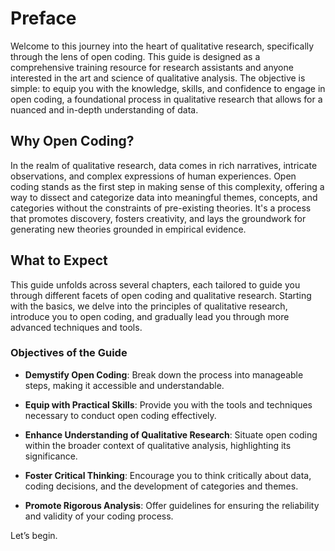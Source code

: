 # Preface {.unnumbered}

Welcome to this journey into the heart of qualitative research, specifically through the lens of open coding. This guide is designed as a comprehensive training resource for research assistants and anyone interested in the art and science of qualitative analysis. The objective is simple: to equip you with the knowledge, skills, and confidence to engage in open coding, a foundational process in qualitative research that allows for a nuanced and in-depth understanding of data.

## **Why Open Coding?**

In the realm of qualitative research, data comes in rich narratives, intricate observations, and complex expressions of human experiences. Open coding stands as the first step in making sense of this complexity, offering a way to dissect and categorize data into meaningful themes, concepts, and categories without the constraints of pre-existing theories. It\'s a process that promotes discovery, fosters creativity, and lays the groundwork for generating new theories grounded in empirical evidence.

## **What to Expect**

This guide unfolds across several chapters, each tailored to guide you through different facets of open coding and qualitative research. Starting with the basics, we delve into the principles of qualitative research, introduce you to open coding, and gradually lead you through more advanced techniques and tools.

### **Objectives of the Guide**

-   **Demystify Open Coding**: Break down the process into manageable steps, making it accessible and understandable.

-   **Equip with Practical Skills**: Provide you with the tools and techniques necessary to conduct open coding effectively.

-   **Enhance Understanding of Qualitative Research**: Situate open coding within the broader context of qualitative analysis, highlighting its significance.

-   **Foster Critical Thinking**: Encourage you to think critically about data, coding decisions, and the development of categories and themes.

-   **Promote Rigorous Analysis**: Offer guidelines for ensuring the reliability and validity of your coding process.

Let's begin.

